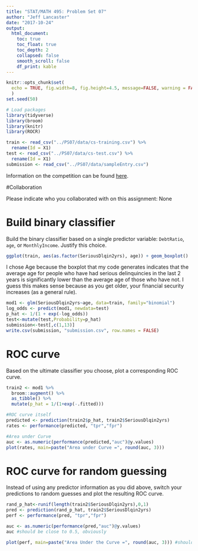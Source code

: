```yaml
---
title: "STAT/MATH 495: Problem Set 07"
author: "Jeff Lancaster"
date: "2017-10-24"
output:
  html_document:
    toc: true
    toc_float: true
    toc_depth: 2
    collapsed: false
    smooth_scroll: false
    df_print: kable
---
```


```r
knitr::opts_chunk$set(
  echo = TRUE, fig.width=8, fig.height=4.5, message=FALSE, warning = FALSE
  )
set.seed(50)

# Load packages
library(tidyverse)
library(broom)
library(knitr)
library(ROCR)

train <- read_csv("../PS07/data/cs-training.csv") %>% 
  rename(Id = X1)
test <- read_csv("../PS07/data/cs-test.csv") %>% 
  rename(Id = X1)
submission <- read_csv("../PS07/data/sampleEntry.csv")
```

Information on the competition can be found [here](https://www.kaggle.com/c/GiveMeSomeCredit/data).

#Collaboration

Please indicate who you collaborated with on this assignment: None

# Build binary classifier

Build the binary classifier based on a single predictor variable: `DebtRatio`,
`age`, or `MonthlyIncome`. Justify this choice.

```r
ggplot(train, aes(as.factor(SeriousDlqin2yrs), age)) + geom_boxplot()
```
I chose Age because the boxplot that my code generates indicates that the average age for people who have had serious delinquincies in the last 2 years is significantly lower than the average age of those who have not.  I guess this makes sense because as you get older, your financial security increases (as a general rule).

```r
mod1 <- glm(SeriousDlqin2yrs~age, data=train, family="binomial")
log_odds <- predict(mod1, newdata=test)
p_hat <- 1/(1 + exp(-log_odds))
test<-mutate(test,Probability=p_hat)
submission<-test[,c(1,13)]
write.csv(submission, "submission.csv", row.names = FALSE)
```

# ROC curve

Based on the ultimate classifier you choose, plot a corresponding ROC curve.

```r
train2 <- mod1 %>% 
  broom::augment() %>% 
  as_tibble() %>% 
  mutate(p_hat = 1/(1+exp(-.fitted)))

#ROC curve itself
predicted <- prediction(train2$p_hat, train2$SeriousDlqin2yrs)
rates <- performance(predicted, "tpr","fpr")

#Area under Curve
auc <- as.numeric(performance(predicted,"auc")@y.values)
plot(rates, main=paste("Area under Curve =", round(auc, 3)))
```

# ROC curve for random guessing

Instead of using any predictor information as you did above, switch your
predictions to random guesses and plot the resulting ROC curve.

```r
rand_p_hat<-runif(length(train2$SeriousDlqin2yrs),0,1)
pred <- prediction(rand_p_hat, train2$SeriousDlqin2yrs)
perf <- performance(pred, "tpr","fpr")

auc <- as.numeric(performance(pred,"auc")@y.values)
auc #should be close to 0.5, obviously

plot(perf, main=paste("Area Under the Curve =", round(auc, 3))) #should be close to linear with y=x equation
```
